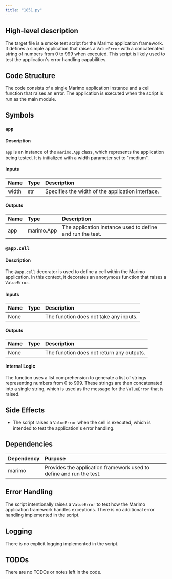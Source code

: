 ```yaml
---
title: "1851.py"
---
```


## High-level description
The target file is a smoke test script for the Marimo application framework. It defines a simple application that raises a `ValueError` with a concatenated string of numbers from 0 to 999 when executed. This script is likely used to test the application's error handling capabilities.

## Code Structure
The code consists of a single Marimo application instance and a cell function that raises an error. The application is executed when the script is run as the main module.

## Symbols

### `app`
#### Description
`app` is an instance of the `marimo.App` class, which represents the application being tested. It is initialized with a width parameter set to "medium".

#### Inputs
| Name | Type | Description |
|:-----|:-----|:------------|
| width | str | Specifies the width of the application interface. |

#### Outputs
| Name | Type | Description |
|:-----|:-----|:------------|
| app | marimo.App | The application instance used to define and run the test. |

### `@app.cell`
#### Description
The `@app.cell` decorator is used to define a cell within the Marimo application. In this context, it decorates an anonymous function that raises a `ValueError`.

#### Inputs
| Name | Type | Description |
|:-----|:-----|:------------|
| None | | The function does not take any inputs. |

#### Outputs
| Name | Type | Description |
|:-----|:-----|:------------|
| None | | The function does not return any outputs. |

#### Internal Logic
The function uses a list comprehension to generate a list of strings representing numbers from 0 to 999. These strings are then concatenated into a single string, which is used as the message for the `ValueError` that is raised.

## Side Effects
- The script raises a `ValueError` when the cell is executed, which is intended to test the application's error handling.

## Dependencies
| Dependency | Purpose |
|:-----------|:--------|
| marimo | Provides the application framework used to define and run the test. |

## Error Handling
The script intentionally raises a `ValueError` to test how the Marimo application framework handles exceptions. There is no additional error handling implemented in the script.

## Logging
There is no explicit logging implemented in the script.

## TODOs
There are no TODOs or notes left in the code.